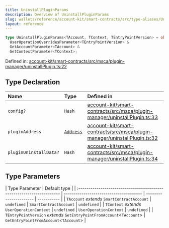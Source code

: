 ```yaml
---
title: UninstallPluginParams
description: Overview of UninstallPluginParams
slug: wallets/reference/account-kit/smart-contracts/src/type-aliases/UninstallPluginParams
layout: reference
---
```


```ts
type UninstallPluginParams<TAccount, TContext, TEntryPointVersion> = object &
  UserOperationOverridesParameter<TEntryPointVersion> &
  GetAccountParameter<TAccount> &
  GetContextParameter<TContext>;
```

Defined in: [account-kit/smart-contracts/src/msca/plugin-manager/uninstallPlugin.ts:22](https://github.com/alchemyplatform/aa-sdk/blob/49e74eee8606f480b200b4612d00d950da8a8742/account-kit/smart-contracts/src/msca/plugin-manager/uninstallPlugin.ts#L22)

## Type Declaration

| Name                   | Type                                                              | Defined in                                                                                                                                                                                                                                      |
| :--------------------- | :---------------------------------------------------------------- | :---------------------------------------------------------------------------------------------------------------------------------------------------------------------------------------------------------------------------------------------- |
| `config?`              | `Hash`                                                            | [account-kit/smart-contracts/src/msca/plugin-manager/uninstallPlugin.ts:33](https://github.com/alchemyplatform/aa-sdk/blob/49e74eee8606f480b200b4612d00d950da8a8742/account-kit/smart-contracts/src/msca/plugin-manager/uninstallPlugin.ts#L33) |
| `pluginAddress`        | [`Address`](../../../../aa-sdk/core/src/type-aliases/Address.mdx) | [account-kit/smart-contracts/src/msca/plugin-manager/uninstallPlugin.ts:32](https://github.com/alchemyplatform/aa-sdk/blob/49e74eee8606f480b200b4612d00d950da8a8742/account-kit/smart-contracts/src/msca/plugin-manager/uninstallPlugin.ts#L32) |
| `pluginUninstallData?` | `Hash`                                                            | [account-kit/smart-contracts/src/msca/plugin-manager/uninstallPlugin.ts:34](https://github.com/alchemyplatform/aa-sdk/blob/49e74eee8606f480b200b4612d00d950da8a8742/account-kit/smart-contracts/src/msca/plugin-manager/uninstallPlugin.ts#L34) |

## Type Parameters

| Type Parameter                                                         | Default type                            |
| :--------------------------------------------------------------------- | :-------------------------------------- | ---------------------- | ----------- |
| `TAccount` _extends_ `SmartContractAccount`                            | `undefined`                             | `SmartContractAccount` | `undefined` |
| `TContext` _extends_ `UserOperationContext`                            | `undefined`                             | `UserOperationContext` | `undefined` |
| `TEntryPointVersion` _extends_ `GetEntryPointFromAccount`\<`TAccount`> | `GetEntryPointFromAccount`\<`TAccount`> |
